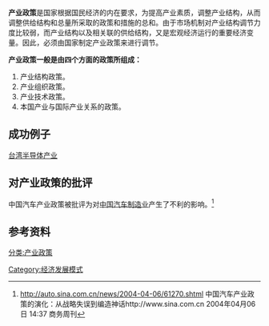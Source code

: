 {{expand english|Industrial policy}}
'''产业政策'''是国家根据国民经济的内在要求，为提高产业素质，调整产业结构，从而调整供给结构和总量所采取的政策和措施的总和。由于市场机制对产业结构调节力度比较弱，而产业结构以及相关联的供给结构，又是宏观经济运行的重要经济变量。因此，必须由国家制定产业政策来进行调节。

'''产业政策一般是由四个方面的政策所组成：'''
# 产业结构政策。
# 产业组织政策。
# 产业技术政策。
# 本国产业与国际产业关系的政策。

==成功例子==
[[台湾半导体产业|台湾半导体产业]]

==对产业政策的批评==
中国汽车产业政策被批评为对[[中国汽车制造业|中国汽车制造业]]产生了不利的影响。<ref>http://auto.sina.com.cn/news/2004-04-06/61270.shtml {{Wayback|url=http://auto.sina.com.cn/news/2004-04-06/61270.shtml |date=20190717062043 }} 中国汽车产业政策的演化：从战略失误到编造神话http://www.sina.com.cn {{Wayback|url=http://www.sina.com.cn/ |date=20200914120643 }}  2004年04月06日 14:37  商务周刊</ref>

==参考资料==
{{reflist}}

{{公共政策}}
{{Authority control}}

[[分类:产业政策|分类:产业政策]]
[[Category:经济发展模式|Category:经济发展模式]]
